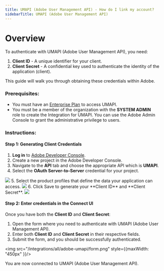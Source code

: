```yaml
---
title: UMAPI (Adobe User Management API) - How do I link my account?
sidebarTitle: UMAPI (Adobe User Management API)
---
```



# Overview

To authenticate with UMAPI (Adobe User Management API), you need:
1. **Client ID** - A unique identifier for your client.
2. **Client Secret** - A confidential key used to authenticate the identity of the application (client).

This guide will walk you through obtaining these credentials within Adobe.

### Prerequisites:

- You must have an [Enterprise Plan]((https://community.adobe.com/t5/enterprise-teams-discussions/is-the-user-management-api-available-only-for-enterprise-customers/td-p/12159610)) to access UMAPI.
- You must be a member of the organization with the **SYSTEM ADMIN** role to create the Integration for UMAPI. You can use the Adobe Admin Console to grant the administrative privilege to users.


### Instructions:

#### Step 1: Generating Client Credentials
1. **Log in** to [Adobe Developer Console](https://adminconsole.adobe.com).
2. Create a new project in the Adobe Developer Console.
3. Navigate to the **API** tab and choose the appropriate API which is **UMAPI**.
4. Select the **OAuth Server-to-Server** credential for your project.
<img src="/integrations/all/adobe-umapi/auth-type.webp" />
5. Select the product profiles that define the data your application can access.
<img src="/integrations/all/adobe-umapi/product.webp" />
6. Click Save to generate your **Client ID** and **Client Secret**.
<img src="/integrations/all/adobe-umapi/credentials.webp" />

#### Step 2: Enter credentials in the Connect UI

Once you have both the **Client ID** and **Client Secret**:
1. Open the form where you need to authenticate with UMAPI (Adobe User Management API).
2. Enter both **Client ID** and  **Client Secret** in their respective fields.
3. Submit the form, and you should be successfully authenticated.


<img src="/integrations/all/adobe-umapi/form.png" style={{maxWidth: "450px" }}/>

You are now connected to UMAPI (Adobe User Management API).
 